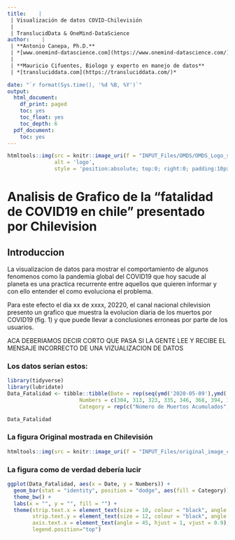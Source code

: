 ```yaml
---
title:    | 
 | Visualización de datos COVID-Chilevisión
 |
 | TranslucidData & OneMind-DataScience
author:    | 
 | **Antonio Canepa, Ph.D.**
 | *[www.onemind-datascience.com](https://www.onemind-datascience.com/)*
 |
 | **Mauricio Cifuentes, Biologo y experto en manejo de datos**
 | *[transluciddata.com](https://transluciddata.com/)*

date: "`r format(Sys.time(), '%d %B, %Y')`"
output:
  html_document:
    df_print: paged
    toc: yes
    toc_float: yes
    toc_depth: 6
  pdf_document:
    toc: yes
---
```

```r
htmltools::img(src = knitr::image_uri(f = "INPUT_Files/OMDS/OMDS_Logo_small.png"), 
               alt = 'logo', 
               style = 'position:absolute; top:0; right:0; padding:10px;')
```

# Analisis de Grafico de la "fatalidad de COVID19 en chile" presentado por Chilevision
## Introduccion
La visualizacion de datos para mostrar el comportamiento de algunos fenomenos como la pandemia global del COVID19 que hoy sacude al planeta es una practica recurrente entre aquellos que quieren informar y  con ello entender el como evoluciona el problema.

Para este efecto el dia xx de xxxx, 20220, el canal nacional chilevision presento un grafico que muestra la evolucion diaria de los muertos por COVID19 (fig. 1) y que puede llevar a conclusiones erroneas por parte de los usuarios. 

ACA DEBERIAMOS DECIR CORTO QUE PASA SI LA GENTE LEE Y RECIBE EL MENSAJE INCORRECTO DE UNA VIZUALIZACION DE DATOS

### Los datos serían estos:

```r
library(tidyverse)
library(lubridate)
Data_Fatalidad <- tibble::tibble(Date = rep(seq(ymd('2020-05-09'),ymd('2020-05-15'), by = '1 day'), times = 2),
                       Numbers = c(304, 313, 323, 335, 346, 368, 394, 10, 9, 11, 12, 11, 22, 26),
                       Category = rep(c("Número de Muertos Acumulados", "Número de Muertos por día"), each = 7))
```

```r
Data_Fatalidad
```

### La figura Original mostrada en Chilevisión
```r
htmltools::img(src = knitr::image_uri(f = "INPUT_Files/original_image_chilevision.jpeg"))
```



### La figura como de verdad debería lucir

```r
ggplot(Data_Fatalidad, aes(x = Date, y = Numbers)) +
  geom_bar(stat = "identity", position = "dodge", aes(fill = Category)) +
  theme_bw() +
  labs(x = "", y = "", fill = "") +
  theme(strip.text.x = element_text(size = 10, colour = "black", angle = 90),
        strip.text.y = element_text(size = 12, colour = "black", angle = 0),
        axis.text.x = element_text(angle = 45, hjust = 1, vjust = 0.9),
        legend.position="top")
```

